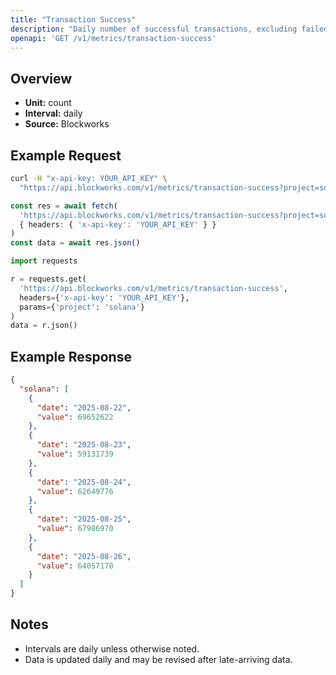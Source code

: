 ```yaml
---
title: "Transaction Success"
description: "Daily number of successful transactions, excluding failed transactions."
openapi: 'GET /v1/metrics/transaction-success'
---
```


## Overview

- **Unit:** count
- **Interval:** daily
- **Source:** Blockworks

## Example Request

<CodeGroup>

```bash cURL
curl -H "x-api-key: YOUR_API_KEY" \
  "https://api.blockworks.com/v1/metrics/transaction-success?project=solana"
```

```typescript TypeScript
const res = await fetch(
  'https://api.blockworks.com/v1/metrics/transaction-success?project=solana',
  { headers: { 'x-api-key': 'YOUR_API_KEY' } }
)
const data = await res.json()
```

```python Python
import requests

r = requests.get(
  'https://api.blockworks.com/v1/metrics/transaction-success',
  headers={'x-api-key': 'YOUR_API_KEY'},
  params={'project': 'solana'}
)
data = r.json()
```

</CodeGroup>

## Example Response

```json
{
  "solana": [
    {
      "date": "2025-08-22",
      "value": 69652622
    },
    {
      "date": "2025-08-23",
      "value": 59131739
    },
    {
      "date": "2025-08-24",
      "value": 62649776
    },
    {
      "date": "2025-08-25",
      "value": 67986970
    },
    {
      "date": "2025-08-26",
      "value": 64057170
    }
  ]
}
```

## Notes
- Intervals are daily unless otherwise noted.
- Data is updated daily and may be revised after late-arriving data.
